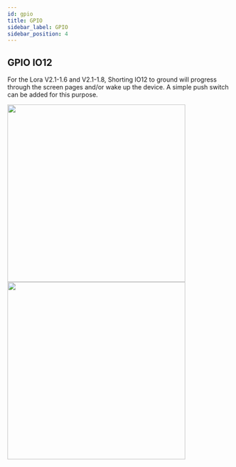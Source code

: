 ```yaml
---
id: gpio
title: GPIO
sidebar_label: GPIO
sidebar_position: 4
---
```


## GPIO IO12

For the Lora V2.1-1.6 and V2.1-1.8, Shorting IO12 to ground will progress through the screen pages and/or wake up the device. A simple push switch can be added for this purpose.

<img src="/img/hardware/lora32-v2-1.6-button.jpg" width="400" align="left"/>

<img src="/img/hardware/lora32-v2-1.6-button-example.jpg" width="400" align="left"/>
